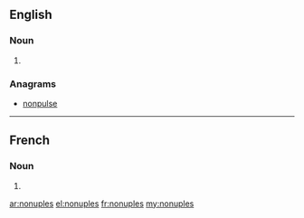 ==English==

===Noun===
{{head|en}}

# {{plural of|nonuple}}

===Anagrams===
* [[nonpulse#English|nonpulse]]

----

==French==

===Noun===
{{head|fr|plural}} {{m-p}}

# {{plural of|nonuple|lang=fr}}

[[ar:nonuples]]
[[el:nonuples]]
[[fr:nonuples]]
[[my:nonuples]]